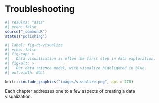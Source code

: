# Troubleshooting {#sec-tr .unnumbered}

```r
#| results: "asis"
#| echo: false
source("_common.R")
status("polishing")
```

```r
#| label: fig-ds-visualize
#| echo: false
#| fig-cap: >
#|   Data visualization is often the first step in data exploration.
#| fig-alt: >
#|   Our data science model, with visualize highlighted in blue.
#| out.width: NULL

knitr::include_graphics("images/visualize.png", dpi = 270)
```

Each chapter addresses one to a few aspects of creating a data visualization.
